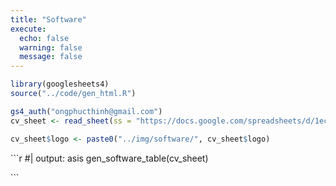 ```yaml
---
title: "Software"
execute:
  echo: false
  warning: false
  message: false
---
```


```r
library(googlesheets4)
source("../code/gen_html.R")

gs4_auth("ongphucthinh@gmail.com")
cv_sheet <- read_sheet(ss = "https://docs.google.com/spreadsheets/d/1ecqMkclPn-lhzgGHw2UTueiKkjTxuoAvJjpFKs3Jtm4/edit?usp=sharing", sheet = "software")

cv_sheet$logo <- paste0("../img/software/", cv_sheet$logo)
```

```{=html}
```r
#| output: asis
gen_software_table(cv_sheet)
```
```